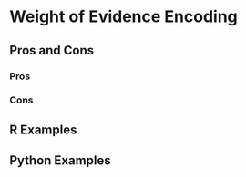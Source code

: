 # Weight of Evidence Encoding {#sec-categorical-weight-of-evidence}

## Pros and Cons

### Pros

### Cons

## R Examples

## Python Examples

